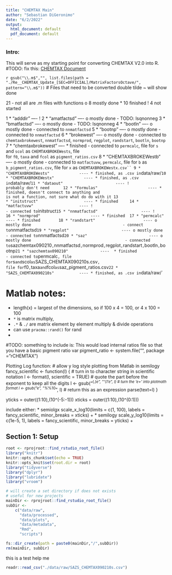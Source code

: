 ```yaml
---
title: "CHEMTAX Main"
author: "Sebastian DiGeronimo"
date: "6/2/2022"
output:
  html_document: default
  pdf_document: default
---
```


### Intro: 
This will serve as my starting point for converting CHEMTAX V2.0 into R.
#TODO: fix this: [CHEMTAX Document](./Re__CHEMTAX_Update_[SEC=OFFICIAL]/Re__CHEMTAX_Update_[SEC=OFFICIAL]/CHEMTAX 2 Octave version.docx)

`r gsub("\\.m$","", list.files(path = "./Re__CHEMTAX_Update_[SEC=OFFICIAL]/MatrixFactorsOctave/", pattern="\\.m$"))`
# Files that need to be converted
double tilde ~ will show done

21 - not all are .m files with functions
o 8 mostly done
* 10 finished
! 4 not started

1
* "adddir"                        ---- !
2
* "amatfactsd"                    ---- o mostly done
                                       - TODO: lsqnonneg
3
* "bmatfactsd"                    ---- o mostly done 
                                       - TODO: lsqnonneg
4
* "bootln"                        ---- o mostly done 
                                       - connected to `nnmatfactsd`
5
* "bootnp"                        ---- o mostly done 
                                       - connected to `nnmatfactsd`
6
* "brokewest"                     ---- o mostly done 
                                       - connected to `chemtaxbrokewest`, 
                                       `nnmatfactsd`,  `normprod`, `regplot`, 
                                       `randstart`, `bootln`, `bootnp`
7
* "chemtaxbrokewest"              ---- * finished 
                                       - connected to `permcalc`, file for `s`  
                                       and `scol` as `CHEMTAXBROKEWests`, file    
                                       for `f0`, `taxa` and `fcol` as 
                                       `pigment_ratios.csv`
8
* "CHEMTAXBROKEWestb"             ---- o mostly done 
                                       - connected to `matfactuvw`, `permcalc`,
                                       file for `b` as `b_pigment_ratios.csv`, 
                                       file for `x` as `CHEMTAXBROKEWestx.csv``
9
* "CHEMTAXBROKEWests"             ---- * finished, as .csv in `data/raw/`  
10
* "CHEMTAXBROKEWestx"             ---- * finished, as .csv in `data/raw/`
11
* "dataout"                       ---- !
                                       probably don't need     
12
* "Formulas"                      ---- * finished, doesn't connect to anything and 
                                       is not a function, not sure what do do with it
13                                       
* "initstruct"                    ---- * finished    
14
* "matfactuvw"                    ---- !
                                       - connected to  `initstruct`
15
* "nnmatfactsd"                   ---- !        
16
* "normprod"                      ---- * finished 
17
* "permcalc"                      ---- * finished       
18
* "randstart"                     ---- o mostly done
                                       - connect to `nnmatfactsd`
19
* "regplot"                       ---- o mostly done
                                       - connected to `nnmatfactsd`
20
* "saz"                           ---- o mostly done 
                                       - connected to `sazchemtax090210`, 
                                       `nnmatfactsd`,  `normprod`, `regplot`, 
                                       `randstart`, `bootln`, `bootnp`
21
* "sazchemtax090210"              ----  * finished 
                                        - connected to `permcalc`, file for `s`  
                                        and `scol` as `SAZS_CHEMTAX090210s.csv`, 
                                        file for `f0`, `taxa` and `fcol` as 
                                        `saz_pigment_ratios.csv`
22
* "SAZS_CHEMTAX090210s"           ---- * finished, as .csv in `data/raw/`


# Matlab notes:
* length(x) = largest of the dimensions, so if 100 x 4 = 100, or 4 x 100 = 100
* `*` is matrix multiply, 
* `.*` & `./` are matrix element by element multiply & divide operations
* can use `pracma::rand()` for rand
* 

#TODO: something to include is:
This would load internal ratios file so that you have a basic pigment ratio var
pigment_ratio <- system.file("", package = "rCHEMTAX")

Plotting Log function:
# allow y log style plotting from Matlab in semilogy
  fancy_scientific <- function(l) {
    # turn in to character string in scientific notation
    l <- format(l, scientific = TRUE)
    # quote the part before the exponent to keep all the digits
    l <- gsub("^(.*)e", "'\\1'e", l)
    # turn the 'e+' into plotmath format
    l <- gsub("e", "%*%10^", l)
    # return this as an expression
    parse(text=l)
  }
  
  yticks = outer((1:10),(10^(-5:-1)))
  xticks = outer((1:10),(10^(0:1)))
  
  include either:
  * semiolgx
  scale_x_log10(limits = c(1, 100),
                labels = fancy_scientific,
                minor_breaks = xticks) +
  * semilogy
  scale_y_log10(limits = c(1e-5, 1),
                labels = fancy_scientific,
                minor_breaks = yticks) +
    
## Section 1: Setup

```r
root <- rprojroot::find_rstudio_root_file()
library("knitr")
knitr::opts_chunk$set(echo = TRUE)
knitr::opts_knit$set(root.dir = root)
library("tidyverse")
library("dplyr")
library("lubridate")
library("vroom")


```

```r
# will create a set directory if does not exists
# useful for new projects
mainDir <- rprojroot::find_rstudio_root_file()
subDir <-
    c("data/raw",
      "data/processed",
      "data/plots",
      "data/metadata",
      "Rmd",
      "scripts")

fs::dir_create(path = paste0(mainDir,"/",subDir))
rm(mainDir, subDir)
```

this is a test help me
```r
readr::read_csv("./data/raw/SAZS_CHEMTAX090210s.csv")
```

